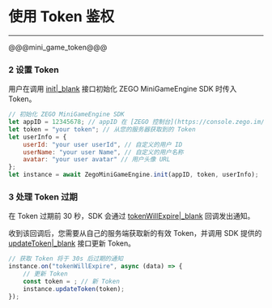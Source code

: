# 使用 Token 鉴权

- - -

@@@mini_game_token@@@

### 2 设置 Token 

用户在调用 [init\|_blank](@init) 接口初始化 ZEGO MiniGameEngine SDK 时传入 Token。

```js
// 初始化 ZEGO MiniGameEngine SDK
let appID = 12345678; // appID 在 [ZEGO 控制台](https://console.zego.im/) 创建项目后获得
let token = "your token"; // 从您的服务器获取到的 Token
let userInfo = {
    userId: "your user userId", // 自定义的用户 ID
    userName: "your user Name", // 自定义的用户名称
    avatar: "your user avatar" // 用户头像 URL
};
let instance = await ZegoMiniGameEngine.init(appID, token, userInfo);
```

### 3 处理 Token 过期

在 Token 过期前 30 秒，SDK 会通过 [tokenWillExpire\|_blank](@tokenWillExpire) 回调发出通知。

收到该回调后，您需要从自己的服务端获取新的有效 Token，并调用 SDK 提供的 [updateToken\|_blank](@updateToken) 接口更新 Token。

```js
// 获取 Token 将于 30s 后过期的通知
instance.on("tokenWillExpire", async (data) => {
    // 更新 Token
    const token = ; // 新 Token
    instance.updateToken(token);
});
```
